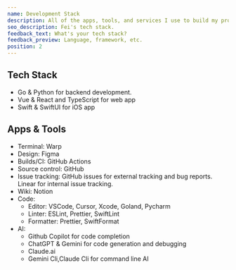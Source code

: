 ```yaml
---
name: Development Stack
description: All of the apps, tools, and services I use to build my projects.
seo_description: Fei's tech stack.
feedback_text: What's your tech stack?
feedback_preview: Language, framework, etc.
position: 2
---
```


## Tech Stack
- Go & Python for backend development.
- Vue & React and TypeScript for web app
- Swift & SwiftUI for iOS app

## Apps & Tools
- Terminal: Warp
- Design: Figma
- Builds/CI: GitHub Actions
- Source control: GitHub
- Issue tracking: GitHub issues for external tracking and bug reports. Linear for internal issue tracking.
- Wiki: Notion
- Code:
  - Editor: VSCode, Cursor, Xcode, Goland, Pycharm
  - Linter: ESLint, Prettier, SwiftLint
  - Formatter: Prettier, SwiftFormat
- AI:
  - Github Copilot for code completion
  - ChatGPT & Gemini for code generation and debugging
  - Claude.ai
  - Gemini Cli,Claude Cli for command line AI